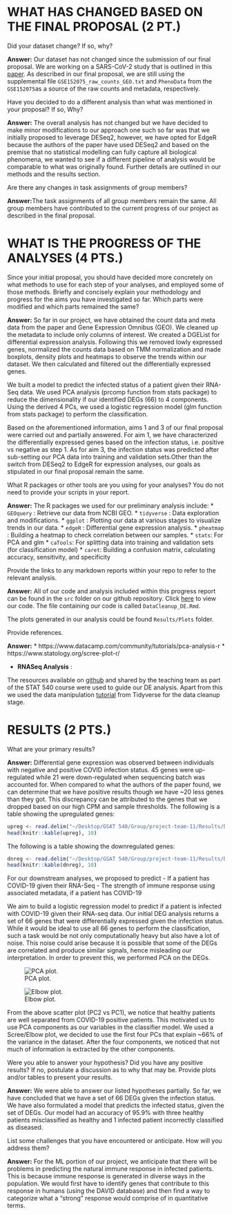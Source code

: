 # WHAT HAS CHANGED BASED ON THE FINAL PROPOSAL (2 PT.)

Did your dataset change? If so, why?

**Answer:** Our dataset has not changed since the submission of our final proposal. We are working on a SARS-CoV-2 study that is outlined in this [paper](https://journals.plos.org/plosbiology/article?id=10.1371/journal.pbio.3000849). As described in our final proposal, we are still using the supplemental file `GSE152075_raw_counts_GEO.txt` and `PhenoData` from the `GSE152075`as a source of the raw counts and metadata, respectively.

Have you decided to do a different analysis than what was mentioned in your proposal? If so, Why?

**Answer:** The overall analysis has not changed but we have decided to make minor modifications to our approach one such so far was that we initially proposed to leverage DESeq2, however, we have opted for EdgeR because the authors of the paper have used DESeq2 and based on the premise that no statistical modelling can fully capture all biological phenomena, we wanted to see if a different  pipeline of analysis would be comparable to what was originally found. Further details are outlined in our methods and the results section. 

Are there any changes in task assignments of group members?

**Answer:**The task assignments of all group members remain the same. All group members have contributed to the current progress of our project as described in the final proposal. 


# WHAT IS THE PROGRESS OF THE ANALYSES (4 PTS.)

Since your initial proposal, you should have decided more concretely on what methods to use for each step of your analyses, and employed some of those methods.
Briefly and concisely explain your methodology and progress for the aims you have investigated so far. Which parts were modified and which parts remained the same?

**Answer:** So far in our project, we have obtained the count data and meta data from the paper and Gene Expression Omnibus (GEO). We cleaned up the metadata to include only columns of interest. We created a DGEList for differential expression analysis. Following this we removed lowly expressed genes, normalized the counts data based on TMM normalization and made boxplots, density plots and heatmaps to observe the trends within our dataset. We then calculated and filtered out the differentially expressed genes. 


We built a model to predict the infected status of a patient given their RNA-Seq data. We used PCA analysis (prcomp function from stats package) to reduce the dimensionality if our identified DEGs (66) to 4 components. Using the derived 4 PCs, we used a logistic regression model (glm function from stats package) to perform the classification. 

Based on the aforementioned information, aims 1 and 3 of our final proposal were carried out and partially answered. For aim 1, we have characterized the differentially expressed genes based on the infection status, i.e. positive vs negative as step 1. As for aim 3, the infection status was predicted after sub-setting our PCA data into training and validation sets.Other than the switch from DESeq2 to EdgeR for expression analyses, our goals as stipulated in our final proposal remain the same.

What R packages or other tools are you using for your analyses? You do not need to provide your scripts in your report.

**Answer:** The R packages we used for our preliminary analysis include:
* `GEOquery` : Retrieve our data from NCBI GEO. 
* `tidyverse` : Data exploration and modifications.
* `ggplot` : Plotting our data at various stages to visualize trends in our data.
* `edgeR` : Differential gene expression analysis.
* `pheatmap` : Building a heatmap to check correlation between our samples. 
* `stats`: For PCA and glm 
* `caTools`: For splitting data into training and validation sets (for classification model)
* `caret`: Building a confusion matrix, calculating accuracy, sensitivity, and specificity 

Provide the links to any markdown reports within your repo to refer to the relevant analysis.

**Answer:** All of our code and analysis included within this progress report can be found in the `src` folder on our github repository. Click [here](https://github.com/STAT540-UBC-2022/project-team-11/blob/main/src/DataCleanup_DE.Rmd) to view our code. The file containing our code is called `DataCleanup_DE.Rmd`.

The plots generated in our analysis could be found `Results/Plots` folder.

Provide references.

**Answer:** 
* https://www.datacamp.com/community/tutorials/pca-analysis-r
* https://www.statology.org/scree-plot-r/

* **RNASeq Analysis** : 

The resources available on [github](https://github.com/STAT540-UBC/resources) and shared by the teaching team as part of the STAT 540 course were used to guide our DE analysis. Apart from this we used the data manipulation [tutorial](https://dplyr.tidyverse.org) from Tidyverse for the data cleanup stage. 

# RESULTS (2 PTS.)

What are your primary results?

**Answer:** Differential gene expression was observed between individuals with negative and positive COVID infection status. 45 genes were up-regulated while 21 were down-regulated when sequencing batch was accounted for. When compared to what the authors of the paper found, we can determine that we have positive results though we have ~20 less genes than they got. This discrepancy can be attributed to the genes that we dropped based on our high CPM and sample thresholds.
The following is a table showing the upregulated genes:
```r
upreg <- read.delim("~/Desktop/GSAT 540/Group/project-team-11/Results/DE_Upregulated.tsv")
head(knitr::kable(upreg), 10)
```

The following is a table showing the downregulated genes:
```r
dnreg <- read.delim("~/Desktop/GSAT 540/Group/project-team-11/Results/DE_Downregulated.tsv")
head(knitr::kable(dnreg), 10)
```

For our downstream analyses, we proposed to predict 
- If a patient has COVID-19 given their RNA-Seq 
- The strength of immune response using associated metadata, if a patient has COVID-19

We aim to build a logistic regression model to predict if a patient is infected with COVID-19 given their RNA-seq data. Our initial DEG analysis returns a set of 66  genes that were differentially expressed given the infection status. While it would be ideal to use all 66 genes to perform the classification, such a task would be not only computationally heavy but also have a lot of noise. This noise could arise because it is possible that some of the DEGs are correlated and produce similar signals, hence misleading our interpretation. In order to prevent this, we performed PCA on the DEGs. 

![PCA plot.](../Results/Plots/pca.jpg)

![Elbow plot.](../Results/Plots/elbow.jpg)

From the above scatter plot (PC2 vs PC1), we notice that healthy patients are well separated from COVID-19 positive patients. This motivated us to use PCA components as our variables in the classifier model. We used a Scree/Elbow plot, we decided to use the first four PCs that explain ~66% of the variance in the dataset. After the four components, we noticed that not much of information is extracted by the other components. 

Were you able to answer your hypothesis? Did you have any positive results? If no, postulate a discussion as to why that may be. Provide plots and/or tables to present your results.

**Answer:** We were able to answer our listed hypotheses partially. So far, we have concluded that we have a set of 66 DEGs given the infection status. We have also formulated a model that predicts the infected status, given the set of DEGs. Our model had an accuracy of 95.9% with three healthy patients misclassified as healthy and 1 infected patient incorrectly classified as diseased.

List some challenges that you have encountered or anticipate. How will you address them?

**Answer:** For the ML portion of our project, we anticipate that there will be problems in predicting the natural immune response in infected patients. This is because immune response is generated in diverse ways in the population. We would first have to identify genes that contribute to this response in humans (using the DAVID database) and then find a way to categorize what a "strong" response would comprise of in quantitative terms.



 